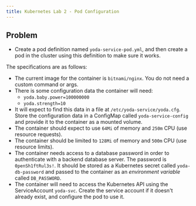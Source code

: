 ```yaml
---
title: Kubernetes Lab 2 - Pod Configuration
---
```


## Problem

- Create a pod definition named `yoda-service-pod.yml`, and then create a pod in the cluster using this definition to make sure it works.

The specifications are as follows:

 - The current image for the container is `bitnami/nginx`. You do not need a custom command or args.
 - There is some configuration data the container will need:
    - `yoda.baby.power=100000000`
    - `yoda.strength=10`
 - It will expect to find this data in a file at `/etc/yoda-service/yoda.cfg`. Store the configuration data in a ConfigMap called `yoda-service-config` and provide it to the container as a mounted volume.
 - The container should expect to use `64Mi` of memory and `250m` CPU (use resource requests).
 - The container should be limited to `128Mi` of memory and `500m` CPU (use resource limits).
 - The container needs access to a database password in order to authenticate with a backend database server. The password is `0penSh1ftRul3s!`. It should be stored as a Kubernetes secret called `yoda-db-password` and passed to the container as an *environment variable* called `DB_PASSWORD`.
 - The container will need to access the Kubernetes API using the ServiceAccount `yoda-svc`. Create the service account if it doesn't already exist, and configure the pod to use it.

